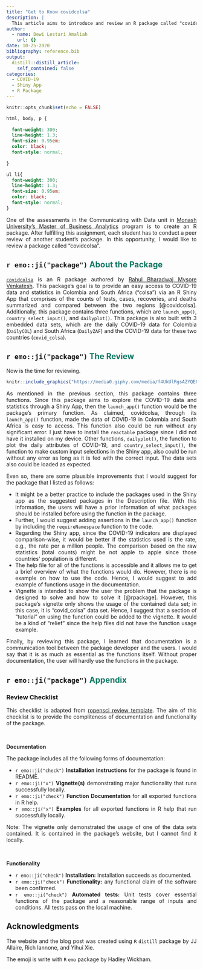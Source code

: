 ```yaml
---
title: "Get to Know covidcolsa"
description: |
  This article aims to introduce and review an R package called "covidcolsa".
author:
  - name: Dewi Lestari Amaliah
    url: {}
date: 10-25-2020
bibliography: reference.bib
output:
  distill::distill_article:
    self_contained: false
categories:
  - COVID-19
  - Shiny App
  - R Package
---
```


<style>
body {
text-align: justify}
</style>

```r
knitr::opts_chunk$set(echo = FALSE)
```

```css


html, body, p {
  
  font-weight: 300;
  line-height: 1.3; 
  font-size: 0.95em;
  color: black;
  font-style: normal;
  
}

ul li{
  font-weight: 300;
  line-height: 1.3; 
  font-size: 0.95em;
  color: black;
  font-style: normal;
}

```

One of the assessments in the Communicating with Data unit in [Monash University's Master of Business Analytics](https://www.monash.edu/business/master-of-business-analytics?gclid=Cj0KCQjw59n8BRD2ARIsAAmgPmI9XoHusR-Gnw6Jw9dlIbM20Q4YfWBuCV-0pnYsUK-XQNsFcxfjNe4aAs8-EALw_wcB) program is to create an R package. After fulfilling this assignment, each student has to conduct a peer review of another student's package. In this opportunity, I would like to review a package called "covidcolsa".

<h2> `r emo::ji("package")` <span style="color:#117A65"> <strong> About the Package </strong> </span> </h2>

[`covidcolsa`](https://etc5523-2020.github.io/r-package-assessment-rahul-bharadwaj/) is an R package authored by [Rahul Bharadwaj Mysore Venkatesh](https://www.linkedin.com/in/rahul-bharadwaj-20?miniProfileUrn=urn%3Ali%3Afs_miniProfile%3AACoAACMpwYsB3TmlZgiQWXCnDDuOhLz1DIHrUvU&lipi=urn%3Ali%3Apage%3Ad_flagship3_feed%3B9cqDedcxRYa7gq4P9zl2Zg%3D%3D&licu=urn%3Ali%3Acontrol%3Ad_flagship3_feed-actor_container&lici=xbaEdAsqHiWEKUV41WBmZg%3D%3D). This package's goal is to provide an easy access to COVID-19 data and statistics in Colombia and South Africa ("colsa") via an R Shiny App that comprises of the counts of tests, cases, recoveries, and deaths summarized and compared between the two regions [@covidcolsa]. Additionally, this package contains three functions, which are `launch_app()`, `country_select_input()`, and `dailyplot()`. This package is also built with 3 embedded data sets, which are the daily COVID-19 data for Colombia (`DailyCOL`) and South Africa (`DailyZAF`) and the COVID-19 data for these two countries (`covid_colsa`).  


<h2> `r emo::ji("package")` <span style="color:#117A65"> <strong> The Review </strong> </span> </h2>

Now is the time for reviewing. 

```r

knitr::include_graphics("https://media0.giphy.com/media/f4UkUlRgsAZYQE8HPV/giphy.gif?cid=ecf05e4773910851073aa292ebdb9b138ab3c3cd0548ac1c&rid=giphy.gif")

```

As mentioned in the previous section, this package contains three functions. Since this package aims to explore the COVID-19 data and statistics through a Shiny App, then the `launch_app()` function would be the package's primary function. As claimed, covidcolsa, through its `launch_app()` function, made the data of COVID-19 in Colombia and South Africa is easy to access. This function also could be run without any significant error. I just have to install the `reactable` package since I did not have it installed on my device. Other functions, `dailyplot()`, the function to plot the daily attributes of COVID-19, and `country_select_input()`, the function to make custom input selections in the Shiny app, also could be run without any error as long as it is fed with the correct input. The data sets also could be loaded as expected.

Even so, there are some plausible improvements that I would suggest for the package that I listed as follows:

- It might be a better practice to include the packages used in the Shiny app as the suggested packages in the Description file. With this information, the users will have a prior information of what packages should be installed before using the function in the package. 
- Further, I would suggest adding assertions in the `launch_app()` function by including the `requireNamespace` function to the code.
- Regarding the Shiny app, since the COVID-19 indicators are displayed comparison-wise, it would be better if the statistics used is the rate, e.g., the rate per a million people. The comparison based on the raw statistics (total counts) might be not apple to apple since those countries' population is different.
- The help file for all of the functions is accessible and it allows me to get a brief overview of what the functions would do. However, there is no example on how to use the code. Hence, I would suggest to add example of functions usage in the documentation. 
- Vignette is intended to show the user the problem that the package is designed to solve and how to solve it [@rpackage]. However, this package's vignette only shows the usage of the contained data set; in this case, it is "covid_colsa" data set. Hence, I suggest that a section of "tutorial" on using the function could be added to the vignette. It would be a kind of "relief" since the help files did not have the function usage example.

Finally, by reviewing this package, I learned that documentation is a communication tool between the package developer and the users. I would say that it is as much as essential as the functions itself. Without proper documentation, the user will hardly use the functions in the package. 

<h2> `r emo::ji("package")` <span style="color:#117A65"> <strong> Appendix </strong> </span> </h2>

### Review Checklist

This checklist is adapted from [ropensci review template](https://devguide.ropensci.org/reviewtemplate.html). The aim of this checklist is to provide the compliteness of documentation and functionality of the package. 

<br>

**Documentation**

The package includes all the following forms of documentation:

- `r emo::ji("check")` **Installation instructions** for the package is found in README.
- `r emo::ji("x")` **Vignette(s)** demonstrating major functionality that runs successfully locally.
- `r emo::ji("check")` **Function Documentation** for all exported functions in R help. 
- `r emo::ji("x")` **Examples** for all exported functions in R help that run successfully locally.

Note: The vignette only demonstrated the usage of one of the data sets contained. It is contained in the package's website, but I cannot find it locally. 

<br>

**Functionality**

- `r emo::ji("check")` **Installation:** Installation succeeds as documented.
- `r emo::ji("check")` **Functionality:** any functional claim of the software been confirmed.
- `r emo::ji("check")` **Automated tests:** Unit tests cover essential functions of the package and a reasonable range of inputs and conditions. All tests pass on the local machine. 

## Acknowledgments {.appendix}

The website and the blog post was created using  `R` `distill` package by JJ Allaire, Rich Iannone, and Yihui Xie.

The emoji is write with `R` `emo` package by Hadley Wickham. 

